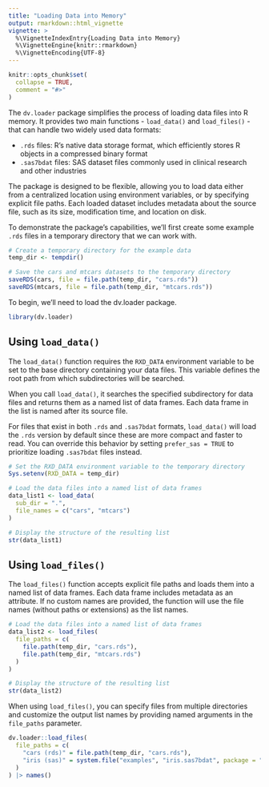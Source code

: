 ```yaml
---
title: "Loading Data into Memory"
output: rmarkdown::html_vignette
vignette: >
  %\VignetteIndexEntry{Loading Data into Memory}
  %\VignetteEngine{knitr::rmarkdown}
  %\VignetteEncoding{UTF-8}
---
```


```r
knitr::opts_chunk$set(
  collapse = TRUE,
  comment = "#>"
)
```

The `dv.loader` package simplifies the process of loading data files into R memory. It provides two main functions - `load_data()` and `load_files()` - that can handle two widely used data formats:

- `.rds` files: R's native data storage format, which efficiently stores R objects in a compressed binary format
- `.sas7bdat` files: SAS dataset files commonly used in clinical research and other industries

The package is designed to be flexible, allowing you to load data either from a centralized location using environment variables, or by specifying explicit file paths. Each loaded dataset includes metadata about the source file, such as its size, modification time, and location on disk.

To demonstrate the package's capabilities, we'll first create some example `.rds` files in a temporary directory that we can work with.

```r
# Create a temporary directory for the example data
temp_dir <- tempdir()

# Save the cars and mtcars datasets to the temporary directory
saveRDS(cars, file = file.path(temp_dir, "cars.rds"))
saveRDS(mtcars, file = file.path(temp_dir, "mtcars.rds"))
```

To begin, we'll need to load the dv.loader package.

```r
library(dv.loader)
```

## Using `load_data()`

The `load_data()` function requires the `RXD_DATA` environment variable to be set to the base directory containing your data files. This variable defines the root path from which subdirectories will be searched.

When you call `load_data()`, it searches the specified subdirectory for data files and returns them as a named list of data frames. Each data frame in the list is named after its source file.

For files that exist in both `.rds` and `.sas7bdat` formats, `load_data()` will load the `.rds` version by default since these are more compact and faster to read. You can override this behavior by setting `prefer_sas = TRUE` to prioritize loading `.sas7bdat` files instead.

```r
# Set the RXD_DATA environment variable to the temporary directory
Sys.setenv(RXD_DATA = temp_dir)

# Load the data files into a named list of data frames
data_list1 <- load_data(
  sub_dir = ".",
  file_names = c("cars", "mtcars")
)

# Display the structure of the resulting list
str(data_list1)
```

## Using `load_files()`

The `load_files()` function accepts explicit file paths and loads them into a named list of data frames. Each data frame includes metadata as an attribute. If no custom names are provided, the function will use the file names (without paths or extensions) as the list names.

```r
# Load the data files into a named list of data frames
data_list2 <- load_files(
  file_paths = c(
    file.path(temp_dir, "cars.rds"),
    file.path(temp_dir, "mtcars.rds")
  )
)

# Display the structure of the resulting list
str(data_list2)
```

When using `load_files()`, you can specify files from multiple directories and customize the output list names by providing named arguments in the `file_paths` parameter.

```r
dv.loader::load_files(
  file_paths = c(
    "cars (rds)" = file.path(temp_dir, "cars.rds"),
    "iris (sas)" = system.file("examples", "iris.sas7bdat", package = "haven")
  )
) |> names()
```
